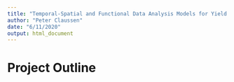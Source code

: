 ```yaml
---
title: "Temporal-Spatial and Functional Data Analysis Models for Yield Monitor Data"
author: "Peter Claussen"
date: "6/11/2020"
output: html_document
---
```


# Project Outline

